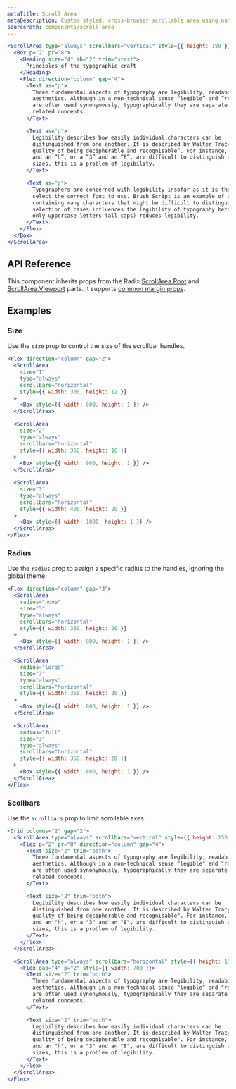 ```yaml
---
metaTitle: Scroll Area
metaDescription: Custom styled, cross-browser scrollable area using native functionality.
sourcePath: components/scroll-area
---
```


```jsx live=true
<ScrollArea type="always" scrollbars="vertical" style={{ height: 180 }}>
  <Box p="2" pr="8">
    <Heading size="4" mb="2" trim="start">
      Principles of the typographic craft
    </Heading>
    <Flex direction="column" gap="4">
      <Text as="p">
        Three fundamental aspects of typography are legibility, readability, and
        aesthetics. Although in a non-technical sense “legible” and “readable”
        are often used synonymously, typographically they are separate but
        related concepts.
      </Text>

      <Text as="p">
        Legibility describes how easily individual characters can be
        distinguished from one another. It is described by Walter Tracy as “the
        quality of being decipherable and recognisable”. For instance, if a “b”
        and an “h”, or a “3” and an “8”, are difficult to distinguish at small
        sizes, this is a problem of legibility.
      </Text>

      <Text as="p">
        Typographers are concerned with legibility insofar as it is their job to
        select the correct font to use. Brush Script is an example of a font
        containing many characters that might be difficult to distinguish. The
        selection of cases influences the legibility of typography because using
        only uppercase letters (all-caps) reduces legibility.
      </Text>
    </Flex>
  </Box>
</ScrollArea>
```

## API Reference

This component inherits props from the Radix [ScrollArea.Root](/primitives/docs/components/scroll-area#root) and [ScrollArea.Viewport](/primitives/docs/components/scroll-area#viewport) parts. It supports [common margin props](/themes/docs/theme/layout#margin-props).

<ThemesPropsTable name="scrollArea" />

## Examples

### Size

Use the `size` prop to control the size of the scrollbar handles.

```jsx live=true
<Flex direction="column" gap="2">
  <ScrollArea
    size="1"
    type="always"
    scrollbars="horizontal"
    style={{ width: 300, height: 12 }}
  >
    <Box style={{ width: 800, height: 1 }} />
  </ScrollArea>

  <ScrollArea
    size="2"
    type="always"
    scrollbars="horizontal"
    style={{ width: 350, height: 16 }}
  >
    <Box style={{ width: 900, height: 1 }} />
  </ScrollArea>

  <ScrollArea
    size="3"
    type="always"
    scrollbars="horizontal"
    style={{ width: 400, height: 20 }}
  >
    <Box style={{ width: 1000, height: 1 }} />
  </ScrollArea>
</Flex>
```

### Radius

Use the `radius` prop to assign a specific radius to the handles, ignoring the global theme.

```jsx live=true
<Flex direction="column" gap="3">
  <ScrollArea
    radius="none"
    size="3"
    type="always"
    scrollbars="horizontal"
    style={{ width: 350, height: 20 }}
  >
    <Box style={{ width: 800, height: 1 }} />
  </ScrollArea>

  <ScrollArea
    radius="large"
    size="3"
    type="always"
    scrollbars="horizontal"
    style={{ width: 350, height: 20 }}
  >
    <Box style={{ width: 800, height: 1 }} />
  </ScrollArea>

  <ScrollArea
    radius="full"
    size="3"
    type="always"
    scrollbars="horizontal"
    style={{ width: 350, height: 20 }}
  >
    <Box style={{ width: 800, height: 1 }} />
  </ScrollArea>
</Flex>
```

### Scollbars

Use the `scrollbars` prop to limit scrollable axes.

```jsx live=true
<Grid columns="2" gap="2">
  <ScrollArea type="always" scrollbars="vertical" style={{ height: 150 }}>
    <Flex p="2" pr="8" direction="column" gap="4">
      <Text size="2" trim="both">
        Three fundamental aspects of typography are legibility, readability, and
        aesthetics. Although in a non-technical sense "legible" and "readable"
        are often used synonymously, typographically they are separate but
        related concepts.
      </Text>

      <Text size="2" trim="both">
        Legibility describes how easily individual characters can be
        distinguished from one another. It is described by Walter Tracy as "the
        quality of being decipherable and recognisable". For instance, if a "b"
        and an "h", or a "3" and an "8", are difficult to distinguish at small
        sizes, this is a problem of legibility.
      </Text>
    </Flex>
  </ScrollArea>

  <ScrollArea type="always" scrollbars="horizontal" style={{ height: 150 }}>
    <Flex gap="4" p="2" style={{ width: 700 }}>
      <Text size="2" trim="both">
        Three fundamental aspects of typography are legibility, readability, and
        aesthetics. Although in a non-technical sense "legible" and "readable"
        are often used synonymously, typographically they are separate but
        related concepts.
      </Text>

      <Text size="2" trim="both">
        Legibility describes how easily individual characters can be
        distinguished from one another. It is described by Walter Tracy as "the
        quality of being decipherable and recognisable". For instance, if a "b"
        and an "h", or a "3" and an "8", are difficult to distinguish at small
        sizes, this is a problem of legibility.
      </Text>
    </Flex>
  </ScrollArea>
</Flex>
```
